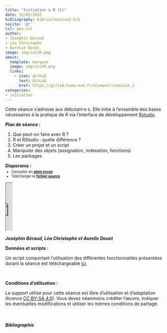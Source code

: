 ```yaml
---
title: "Initiation à R (1)"
date: 12/02/2022
bibliography: biblio/session2.bib
nocite: '@*'
csl: geo.csl
author: 
- Joséphin Béraud
- Léa Christophe
- Aurelie Douet
image: img/initR.png
about:
  template: marquee
  image: img/initR.png
  links:
    - icon: github
      text: GitLab
      href: https://gitlab.huma-num.fr/elementr/session_2
categories: 
- initiation
---
```


Cette séance s'adresse aux débutant·e·s. Elle initie à l'ensemble des bases nécessaires à la pratique de R via l'interface de développement [Rstudio](https://posit.co/download/rstudio-desktop/).

**Plan de séance :**

1.  Que peut-on faire avec R ?
2.  R et RStudio : quelle différence ?
3.  Créer un projet et un script
4.  Manipuler des objets (assignation, indexation, fonctions)
5.  Les packages

**Diaporama :**

:::{.nonicremental style="font-size:80%;margin-top:-10px;margin-bottom:10px;"}
 - Consulter en [**plein écran**](support/introR_seance1_diapo.pdf)  
 - Télécharger le [**fichier source**](support/introR_seance1_diapo.pptx)
:::   

::: diapo
<object class="slide" data="support/introR_seance1_diapo.pdf" type="application/pdf">

<iframe src="https://docs.google.com/viewer?url=your_url_to_pdf&amp;embedded=true" width="20">

</iframe>

</object>
:::

::: auteurs
<i class="bi bi-people-fill"> **Joséphin Béraud, Léa Christophe et Aurelie Douet**</i>
:::

**Données et scripts :**

Un script comportant l'utilisation des différentes fonctionnalités présentées durant la séance est téléchargeable [ici](https://gitlab.huma-num.fr/elementr/website/-/raw/main/posts/data/introR_seance1.R?inline=false).

\


**Conditions d'utilisation :**

Le support utilisé pour cette séance est libre d'utilisation et d'adaptation (licence [CC BY-SA 4.0](https://creativecommons.org/licenses/by-sa/4.0/deed.fr)). Vous devez néanmoins créditer l'œuvre, indiquer les éventuelles modifications et utiliser les mêmes conditions de partage.

\


##### Bibliographie

::: {#refs}
:::
